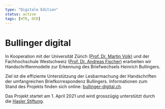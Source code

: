 ```yaml
---
type: "Digitale Edition"
status: active
tags: [HTR, OCR]
---
```


# Bullinger digital

In Kooperation mit der Universität Zürich ([Prof. Dr. Martin Volk)](https://www.cl.uzh.ch/de/people/team/compling/volk.html) und der Fachhochschule Westschweiz ([Prof. Dr. Andreas Fischer)](https://icosys.ch/) erarbeiten wir Handschriftenmodelle zur Erkennung des Briefwechsels Heinrich Bullingers.

Ziel ist die effiziente Unterstützung der Lesbarmachung der Handschriften der umfangreichen Briefkorrespondenz Bullingers. Informationen zum Stand des Projekts finden sich online: [bullinger-digital.ch](http://bullinger-digital.ch/).

Das Projekt startet am 1. April 2021 und wird grosszügig unterstützt durch die [Hasler Stiftung](https://haslerstiftung.ch/).